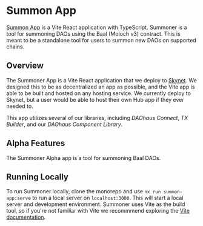 # Summon App

[Summon App](./summon-app/) is a Vite React application with TypeScript. Summoner is a tool for summoning DAOs using the Baal (Moloch v3) contract. This is meant to be a standalone tool for users to summon new DAOs on supported chains.

## Overview

The Summoner App is a Vite React application that we deploy to [Skynet](https://skynetlabs.com/). We designed this to be as decentralized an app as possible, and the Vite app is able to be built and hosted on any hosting service. We currently deploy to Skynet, but a user would be able to host their own Hub app if they ever needed to.

This app utilizes several of our libraries, including _DAOhaus Connect_, _TX Builder_, and our _DAOhaus Component Library_.

## Alpha Features

The Summoner Alpha app is a tool for summoning Baal DAOs.

## Running Locally

To run Summoner locally, clone the monorepo and use `nx run summon-app:serve` to run a local server on `localhost:3000`. This will start a local server and development environment. Summoner uses Vite as the build tool, so if you're not familiar with Vite we recommmend exploring the [Vite documentation](https://vitejs.dev/guide/).
